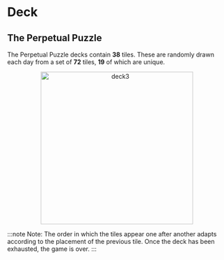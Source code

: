 # Deck

## The Perpetual Puzzle

The Perpetual Puzzle decks contain **38** tiles. These are randomly drawn each day from a set of **72** tiles, **19** of which are unique.

<div align="center">
    <img width="350" src="deck3.png" alt="deck3" />
</div>

:::note
Note: The order in which the tiles appear one after another adapts according to the placement of the previous tile. Once the deck has been exhausted, the game is over.
:::
